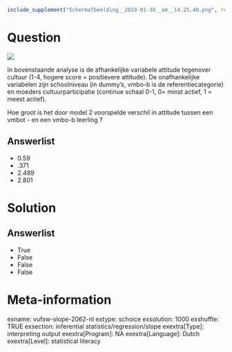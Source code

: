 ```r
include_supplement("Schermafbeelding__2019-01-30__om__14.25.40.png", recursive = TRUE)
```

Question
========
![](Schermafbeelding__2019-01-30__om__14.25.40.png)
  
In bovenstaande analyse is de afhankelijke variabele attitude tegenover
cultuur (1-4, hogere score = positievere attitude). De onafhankelijke
variabelen zijn schoolniveau (in dummy’s, vmbo-b is de
referentiecategorie) en moeders cultuurparticipatie (continue schaal
0-1, 0= minst actief, 1 = meest actief).  
  
Hoe groot is het door model 2 voorspelde verschil in attitude tussen een
vmbot - en een vmbo-b leerling ?

Answerlist
----------
* 0.59
* .371
* 2.489
* 2.801

Solution
========










Answerlist
----------
* True
* False
* False
* False

Meta-information
================
exname: vufsw-slope-2062-nl
extype: schoice
exsolution: 1000
exshuffle: TRUE
exsection: inferential statistics/regression/slope
exextra[Type]: interpreting output
exextra[Program]: NA
exextra[Language]: Dutch
exextra[Level]: statistical literacy

